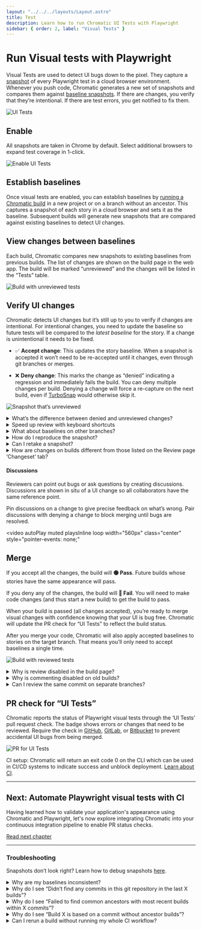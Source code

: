 ```yaml
---
layout: "../../../layouts/Layout.astro"
title: Test
description: Learn how to run Chromatic UI Tests with Playwright
sidebar: { order: 2, label: "Visual Tests" }
---
```


# Run Visual tests with Playwright

Visual Tests are used to detect UI bugs down to the pixel. They capture a [snapshot](/docs/snapshots) of every Playwright test in a cloud browser environment. Whenever you push code, Chromatic generates a new set of snapshots and compares them against [baseline snapshots](/docs/branching-and-baselines#whats-a-baseline). If there are changes, you verify that they’re intentional. If there are test errors, you get notified to fix them.

![UI Tests](../../../images/workflow-uitest.png)

## Enable

All snapshots are taken in Chrome by default. Select additional browsers to expand test coverage in 1-click.

![Enable UI Tests](../../../images/uitests-for-docs.png)

## Establish baselines

Once visual tests are enabled, you can establish baselines by [running a Chromatic build](/docs/setup#run-chromatic) in a new project or on a branch without an ancestor. This captures a snapshot of each story in a cloud browser and sets it as the baseline. Subsequent builds will generate new snapshots that are compared against existing baselines to detect UI changes.

## View changes between baselines

Each build, Chromatic compares new snapshots to existing baselines from previous builds. The list of changes are shown on the build page in the web app. The build will be marked “unreviewed” and the changes will be listed in the “Tests” table.

![Build with unreviewed tests](../../../images/build-test-unreviewed.png)

## Verify UI changes

Chromatic detects UI changes but it’s still up to you to verify if changes are intentional. For intentional changes, you need to update the baseline so future tests will be compared to the _latest baseline_ for the story. If a change is unintentional it needs to be fixed.

- ✅&nbsp;**Accept change**: This updates the story baseline. When a snapshot is accepted it won’t need to be re-accepted until it changes, even through git branches or merges.

- ❌&nbsp;**Deny change**: This marks the change as “denied” indicating a regression and immediately fails the build. You can deny multiple changes per build. Denying a change will force a re-capture on the next build, even if [TurboSnap](/docs/turbosnap) would otherwise skip it.

![Snapshot that’s unreviewed](../../../images/snapshot-unreviewed.png)

<details>
<summary>What&rsquo;s the difference between denied and unreviewed changes?</summary>

The purpose of denying is to mark changes you’ve looked at but not accepted. When you’ve finished reviewing the build, the list of denied changes helps you track what needs fixing.

When it comes to baselines, denying and leaving unreviewed have the same effect. In both cases, the original baseline is used for comparisons. This means in subsequent builds, Chromatic compares the latest build to the original baseline (not the previously denied snapshot).

Denied changes will be marked as unreviewed in subsequent builds for you to review again.

</details>

<details>
<summary>Speed up review with keyboard shortcuts</summary>

Verify UI changes faster using keyboard shortcuts. Protip: Pressing 1 multiple times switches between the baseline and new snapshot in the 1up view.
![Keyboard shortcuts](../../../images/keyboard-shortcuts.png)

</details>

<details>
<summary>What about baselines on other branches?</summary>

Chromatic automatically changes the baseline snapshots that it uses for each build depending on your branch. Each branch has a separate set of baselines.

This means you can update UI components on multiple feature branches in parallel without conflicts. When you merge branches, the most recent baseline takes precedence. [Learn about branching and baselines »](/docs/branching-and-baselines)

</details>

<details>
<summary>How do I reproduce the snapshot?</summary>

Sometimes you need a closer look to determine why a snapshot is rendering as it does. Along with pixel and DOM diffs, Chromatic displays the interactive stories just as they appear in Storybook.

Click “Inspect snapshot” to open the Inspector. Switch between the “Canvas” and “Snapshot” tabs to compare the live component to the snapshot. Learn more about snapshots [here](/docs/snapshots).

![Reproduce snapshot](../../../images/feature-component-inspect.png)

</details>

<details>
<summary>Can I retake a snapshot?</summary>

Yes, [rerun the latest build](/docs/snapshots#rerun-builds-to-retake-snapshots) on your branch to retake snapshots of unreviewed or denied changes.

![Rerun button](../../../images/build-detail-rerun-button.png)

</details>

<details>
<summary>How are changes on builds different from those listed on the Review page ‘Changeset’ tab?</summary>

UI tests (shown on the build screen) detect changes between builds, specifically, between the last accepted baseline and the latest build. This is useful for detecting defects during the development process and when merging to the main branch to ship.

In contrast, the Review page shows the changeset between the latest commit on the PR branch (head) and the ‘merge base’ (base). Think of it like code review, but for UI.

</details>

#### Discussions

Reviewers can point out bugs or ask questions by creating discussions. Discussions are shown in situ of a UI change so all collaborators have the same reference point.

Pin discussions on a change to give precise feedback on what’s wrong. Pair discussions with denying a change to block merging until bugs are resolved.

<video
  autoPlay
  muted
  playsInline
  loop
  width="560px"
  class="center"
  style="pointer-events: none;"
>
  <source
    src="/docs/assets/testscreen-comment-pinned-optimized.mp4"
    type="video/mp4"
  />
</video>

## Merge

If you accept all the changes, the build will **🟢&nbsp;Pass**. Future builds whose stories have the same appearance will pass.

If you deny any of the changes, the build will **🔴&nbsp;Fail**. You will need to make code changes (and thus start a new build) to get the build to pass.

When your build is passed (all changes accepted), you’re ready to merge visual changes with confidence knowing that your UI is bug free. Chromatic will update the PR check for “UI Tests” to reflect the build status.

After you merge your code, Chromatic will also apply accepted baselines to stories on the target branch. That means you’ll only need to accept baselines a single time.

![Build with reviewed tests](../../../images/build-test-reviewed.png)

<details>
<summary>Why is review disabled in the build page?</summary>

Reviewing is only enabled for the latest build on a branch to ensure that only the most up-to-date UI gets accepted as baselines.

</details>

<details>
<summary>Why is commenting disabled on old builds?</summary>

Comments are disabled on old builds to ensure that discussions are always on topic and up to date with the latest UI. This prevents the situation where different reviewers comment on different versions of the code.

</details>

<details>
<summary>Can I review the same commit on separate branches?</summary>

Yes, but it‘s not a best practice.

Every branch has independent baselines for each story until the branch gets merged. If two builds reference the same commit hash but are on _different branches_ it will be possible to review those builds separately so long as they're the latest build on their respective branches. We don't recommend this because you'll have to review the same change multiple times.

Instead, we recommend you regularly review builds to keep feature branches 🟢&nbsp;passing.

</details>

## PR check for “UI Tests”

Chromatic reports the status of Playwright visual tests through the ‘UI Tests’ pull request check. The badge shows errors or changes that need to be reviewed. Require the check in [GitHub](https://help.github.com/en/github/administering-a-repository/enabling-required-status-checks), [GitLab](https://docs.gitlab.com/ee/api/commits.html#post-the-build-status-to-a-commit), or [Bitbucket](https://confluence.atlassian.com/bitbucket/suggest-or-require-checks-before-a-merge-856691474.html) to prevent accidental UI bugs from being merged.

![PR for UI Tests](../../../images/prbadge-test.png)

<div class="aside">

CI setup: Chromatic will return an exit code 0 on the CLI which can be used in CI/CD systems to indicate success and unblock deployment. [Learn about CI](ci).

</div>

---

## Next: Automate Playwright visual tests with CI

Having learned how to validate your application's appearance using Chromatic and Playwright, let's now explore integrating Chromatic into your continuous integration pipeline to enable PR status checks.

<a class="btn primary round" href="ci">
  Read next chapter
</a>

---

### Troubleshooting

<div class="aside">

Snapshots don’t look right? Learn how to debug snapshots [here](/docs/snapshots).

</div>

<details>
<summary class="no-anchor">Why are my baselines inconsistent?</summary>

Here are common reasons baselines can be inconsistent and how to fix them.

If you’re not running Chromatic builds on your base branch (e.g., `main`) then Chromatic will not be able to track which baselines are associated with which commits and branches. We recommend that you always run Chromatic on your base branch to ensure reliable, consistent baselines.

If you’re not auto-accepting changes on your base branch (e.g., `main`) then Chromatic can't enforce that your trunk branch is clean and passing. We recommend you add the [`--auto-accept-changes`](/docs/cli/#configuration-options) flag when running on the trunk branch to ensure all incoming changes will be accepted as baselines.

If you're squash and rebase-merging, Chromatic will not be able to track baselines to commits accurately because squashing removes commits from git history. We recommend you enable Chromatic's GitHub App to [auto-detect](/docs/branching-and-baselines/#how-do-baselines-get-preserved-during-squash-and-rebase-merging) squash and rebase merges which maintains your baselines.

</details>

<details>
<summary>Why do I see “Didn’t find any commits in this git repository in the last X builds”?</summary>

This means that across the last X unique commits across all builds in your app, we didn’t find a single one that exists in the repository you ran this build against. Commits can go missing if you rebase or perform squash-merges, however, if all of the previous X builds’ commits are missing, it is likely something has gone wrong.

If you’ve reached this situation and can’t work out why, please contact us through our <a  class="intercom-concierge-bot">in-app chat</a> or [email](mailto:support@chromatic.com).

</details>

<details>
<summary>Why do I see “Failed to find common ancestors with most recent builds within X commits”?</summary>

This means that although we found recent builds that _were_ in your git repository history (see above), we couldn’t find any _common_ history between your checked out build and those builds within X commits.

Unless you are doing something unusual with your git repository, this is extremely unlikely. Either way, please contact us through our in-app chat or [email](mailto:support@chromatic.com).

</details>

<details>
<summary>Why do I see “Build X is based on a commit without ancestor builds”? </summary>

When we create a build, we search your git history for a recent Chromatic build based on a commit that is an ancestor (i.e. a commit that is in the direct history of this commit). Unless this is the very first build, if we do not find one, we will show you this message.

This is typically unusual, because in order to run Chromatic on a commit, chances are the commit that added Chromatic to your app is an ancestor!

However, this situation can arise due to the following:

1. You switched branches and re-ran Chromatic, without checking-in the code changes that installed Chromatic. In this case you can safely ignore this message.

1. You rewrote history in merging the Chromatic installation code (e.g. using GitHub’s “Squash and Merge” or “Rebase and Merge” buttons). [Learn how to resolve](/docs/github-actions#github-squashrebase-merge-and-the-main-branch)

1. You are using a shallow clone of your repository when running Chromatic. Chromatic needs access to your full git history in order to find baselines (or at least the history until the previous Chromatic build, which depends on how often you push code/run builds). [Learn about how we use Git for baselines »](/docs/branching-and-baselines)

1. Something else happened, perhaps a bug at our end? Please contact us through our in app chat if this is the case.

</details>

<details>
<summary>Can I rerun a build without running my whole CI workflow?</summary>

Yes you can [rerun the latest build on any branch](/docs/snapshots#rerun-builds-to-retake-snapshots) outside of your CI workflow. Go to the build page to kick off a new build that uses identical settings and configuration as your old build.

</details>
